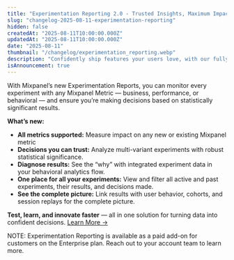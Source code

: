 ```yaml
---
title: "Experimentation Reporting 2.0 - Trusted Insights, Maximum Impact"
slug: "changelog-2025-08-11-experimentation-reporting"
hidden: false
createdAt: "2025-08-11T10:00:00.000Z"
updatedAt: "2025-08-11T10:00:00.000Z"
date: "2025-08-11"
thumbnail: "/changelog/experimentation_reporting.webp"
description: "Confidently ship features your users love, with our fully revamped experimentation reporting."
isAnnouncement: true
---
```


<ChangelogPostHeader
  date="2025-08-11"
  image="/changelog/experimentation_reporting.webp"
  title="Experimentation Reporting 2.0 - Trusted Insights, Maximum Impact"
/>

With Mixpanel’s new Experimentation Reports, you can monitor every experiment with any Mixpanel Metric — business, performance, or behavioral — and ensure you’re making decisions based on statistically significant results.

**What’s new:**
- **All metrics supported:** Measure impact on any new or existing Mixpanel metric
- **Decisions you can trust:** Analyze multi-variant experiments with robust statistical significance.
- **Diagnose results:** See the “why” with integrated experiment data in your behavioral analytics flow.
- **One place for all your experiments:** View and filter all active and past experiments, their results, and decisions made.
- **See the complete picture:** Link results with user behavior, cohorts, and session replays for the complete picture.

**Test, learn, and innovate faster** — all in one solution for turning data into confident decisions. [Learn More →](https://docs.mixpanel.com/docs/reports/experiments)

NOTE: Experimentation Reporting is available as a paid add-on for customers on the Enterprise plan. Reach out to your account team to learn more.
